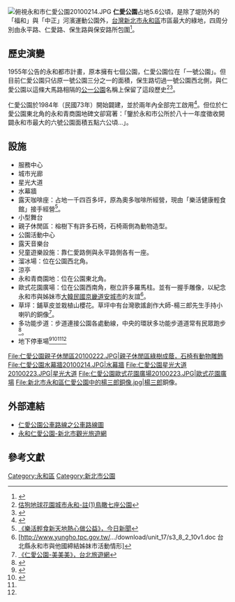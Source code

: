 [[File:俯視永和市仁愛公園20100214.JPG|thumb]]
'''仁愛公園'''占地5.6公頃，是除了堤防外的「福和」與「中正」河濱運動公園外，[[台灣|台灣]][[新北市|新北市]][[永和區|永和區]]市區最大的綠地，四周分別由永平路、仁愛路、保生路與保安路所包圍<ref name="(美美美)永和仁愛公園">{{Cite web |url=http://taipei.mmmtravel.com.tw/index_m.php?ptype=ieb_c&L3_id=32724 |title=《(美美美)永和仁愛公園》，台北旅遊網 |access-date=2010-02-22 |archive-url=https://web.archive.org/web/20071218234629/http://taipei.mmmtravel.com.tw/index_m.php?ptype=ieb_c&L3_id=32724 |archive-date=2007-12-18 |dead-url=yes }}</ref>。

==歷史演變==
1955年公告的永和都市計畫，原本擁有七個公園，仁愛公園位在「一號公園」。但目前仁愛公園只佔原一號公園三分之一的面積，保生路切過一號公園西北側，與仁愛公園以這條大馬路相隔的[[公一公園_(永和區)|公一公園]]名稱上保留了這段歷史<ref>[http://paidamu.pixnet.net/blog/post/25005800 估狗地球花園城市永和-註(1)鳥瞰七座公園]{{dead link|date=2017年11月 |bot=InternetArchiveBot |fix-attempted=yes }}</ref><ref>{{Cite web |url=http://blog.yam.com/qlife/article/18491509 |title=《幻滅的花園城市》，Q-life! 永和享活誌 |accessdate=2010-02-22 |archive-date=2016-08-15 |archive-url=https://web.archive.org/web/20160815162313/http://blog.yam.com/qlife/article/18491509 |dead-url=no }}</ref>。

仁愛公園於1984年（民國73年）開始闢建，並於兩年內全部完工啟用<ref name="永和都會風情">{{Cite web |url=http://234.travel-web.com.tw/Show/Style3/Column/c1_Column.asp?SItemId=0131030&ProgramNo=A100112000001&SubjectNo=2135&Page=1 |title=<<永和都會風情>>，大台灣旅遊網TTNews |accessdate=2010-02-22 |archive-date=2007-08-22 |archive-url=https://web.archive.org/web/20070822181050/http://234.travel-web.com.tw/Show/Style3/Column/c1_Column.asp?SItemId=0131030&ProgramNo=A100112000001&SubjectNo=2135&Page=1 |dead-url=no }}</ref>。但位於仁愛公園東北角的永和青商園地碑文卻寫著：「鑒於永和市公所於八十一年度徵收開闢永和市最大的六號公園面積五點六公頃...」。

==設施==
*服務中心
*城市光廊
*星光大道
*水幕牆
*露天咖啡座：占地一千四百多坪，原為奧多咖啡所經營，現由「樂活健康輕食館」接手經營<ref>[http://www.nownews.com/2010/01/22/11580-2561597.htm 《樂活輕食新天地熱心做公益》，今日新聞]</ref>。
*小型舞台
*親子休閒區：榕樹下有許多石椅，石椅兩側為動物造型。
*公園活動中心
*露天音樂台
*兒童遊樂設施：靠仁愛路側與永平路側各有一座。
*溜冰場：位在公園西北角。
*涼亭
*永和青商園地：位在公園東北角。
*歐式花園廣場：位在公園西南角，樹立許多羅馬柱。並有一握手雕像，以紀念永和市與姊妹市[[大韓民國|大韓民國]][[京畿道|京畿道]][[安城市_(韓國)|安城市]]的友誼<ref>[http://www.yungho.tpc.gov.tw/.../download/unit_17/s3_8_2_10v1.doc 台北縣永和市與他國締結姊妹市活動情形]{{dead link|date=2017年11月 |bot=InternetArchiveBot |fix-attempted=yes }}</ref>。
*草坪：鋪草皮並栽植山櫻花。草坪中有台灣歌謠創作大師-楊三郎先生手持小喇叭的銅像<ref>[http://taipei.emmm.tw/index_m.php?ptype=ieb_c&L3_id=2006 《仁愛公園-美美美》，台北旅遊網]{{Dead link|date=2020年7月 |bot=InternetArchiveBot |fix-attempted=yes }}</ref>。
*多功能步道：步道連接公園各處動線，中央的環狀多功能步道道常有民眾跑步<ref>{{Cite web |url=http://www.yungho.tpc.gov.tw/default.aspx |title=永和市公所全球資訊網 |accessdate=2010-02-22 |archive-date=2010-02-14 |archive-url=https://web.archive.org/web/20100214092601/http://www.yungho.tpc.gov.tw/default.aspx |dead-url=no }}</ref>。
*地下停車場<ref>{{Cite web |url=http://taipei.mmmtravel.com.tw/index_m.php?ptype=ieb_c&L3_id=32724 |title=《(美美美)永和仁愛公園》，台北旅遊網 |access-date=2010-02-22 |archive-url=https://web.archive.org/web/20071218234629/http://taipei.mmmtravel.com.tw/index_m.php?ptype=ieb_c&L3_id=32724 |archive-date=2007-12-18 |dead-url=yes }}</ref><ref>{{Cite web |url=http://www.shinbus.com.tw/News/information_37.htm |title=仁愛公園藝文露天廣場 |accessdate=2010-02-22 |archive-date=2009-07-14 |archive-url=https://web.archive.org/web/20090714210846/http://www.shinbus.com.tw/News/information_37.htm |dead-url=no }}</ref><ref name="永和都會風情"/><ref name="(美美美)永和仁愛公園"/>

<gallery>
File:仁愛公園親子休閒區20100222.JPG|親子休閒區綠樹成蔭，石椅有動物雕飾
File:仁愛公園水幕牆20100214.JPG|水幕牆
File:仁愛公園星光大道20100223.JPG|星光大道
File:仁愛公園歐式花園廣場20100223.JPG|歐式花園廣場
File:新北市永和區仁愛公園中的楊三郎銅像.jpg|[[楊三郎_(畫家)|楊三郎]]銅像。  
</gallery>

== 外部連結 ==
* [http://275.tw/topic-renai-park.html 仁愛公園公車路線之公車路線圖] {{Wayback|url=http://275.tw/topic-renai-park.html |date=20200208052544 }}
* [https://tour.ntpc.gov.tw/zh-tw/Attraction/Detail?wnd_id=60&id=110197 永和仁愛公園-新北市觀光旅遊網] {{Wayback|url=https://tour.ntpc.gov.tw/zh-tw/Attraction/Detail?wnd_id=60&id=110197 |date=20200930223607 }}

==參考文獻==
<div class="references-small">
<references></references>
</div>

{{commons category|Ren'ai Park}}

[[Category:永和區|Category:永和區]]
[[Category:新北市公園|Category:新北市公園]]